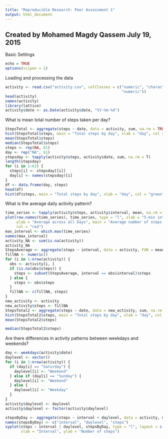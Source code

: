 ```yaml
---
title: "Reproducible Research: Peer Assessment 1"
output: html_document
---
```

Created by Mohamed Magdy Qassem July 19, 2015
---
 Basic Settings 
 
```r
echo = TRUE 
options(scipen = 1)
```

Loading and processing the data

```r
activity <- read.csv("activity.csv", colClasses = c("numeric", "character", 
                                                    "numeric"))
head(activity)
names(activity)
library(lattice)
activity$date <- as.Date(activity$date, "%Y-%m-%d")
```

What is mean total number of steps taken per day?

```r
StepsTotal <- aggregate(steps ~ date, data = activity, sum, na.rm = TRUE)
hist(StepsTotal$steps, main = "Total steps by day", xlab = "day", col = "red")
mean(StepsTotal$steps)
median(StepsTotal$steps)
steps <- rep(NA, 61)
day <- rep("NA", 61)
stepsday <- tapply(activity$steps, activity$date, sum, na.rm = T)
length(stepsday)
for (i in 1:61) {
  steps[i] <- stepsday[[i]]
  day[i] <- names(stepsday)[i]
}
df <- data.frame(day, steps)
head(df)
hist(df$steps, main = "Total steps by day", xlab = "day", col = "green")
```

What is the average daily activity pattern?

```r
time_series <- tapply(activity$steps, activity$interval, mean, na.rm = TRUE)
plot(row.names(time_series), time_series, type = "l", xlab = "5-min interval", 
     ylab = "Average across all Days", main = "Average number of steps taken", 
     col = "red")
max_interval <- which.max(time_series)
names(max_interval)
activity_NA <- sum(is.na(activity))
activity_NA
StepsAverage <- aggregate(steps ~ interval, data = activity, FUN = mean)
fillNA <- numeric()
for (i in 1:nrow(activity)) {
  obs <- activity[i, ]
  if (is.na(obs$steps)) {
    steps <- subset(StepsAverage, interval == obs$interval)$steps
  } else {
    steps <- obs$steps
  }
  fillNA <- c(fillNA, steps)
}
new_activity <- activity
new_activity$steps <- fillNA
StepsTotal2 <- aggregate(steps ~ date, data = new_activity, sum, na.rm = TRUE)
hist(StepsTotal2$steps, main = "Total steps by day", xlab = "day", col = "red")
mean(StepsTotal2$steps)

median(StepsTotal2$steps)
```

Are there differences in activity patterns between weekdays and weekends?

```r
day <- weekdays(activity$date)
daylevel <- vector()
for (i in 1:nrow(activity)) {
  if (day[i] == "Saturday") {
    daylevel[i] <- "Weekend"
  } else if (day[i] == "Sunday") {
    daylevel[i] <- "Weekend"
  } else {
    daylevel[i] <- "Weekday"
  }
}
activity$daylevel <- daylevel
activity$daylevel <- factor(activity$daylevel)

stepsByDay <- aggregate(steps ~ interval + daylevel, data = activity, mean)
names(stepsByDay) <- c("interval", "daylevel", "steps")
xyplot(steps ~ interval | daylevel, stepsByDay, type = "l", layout = c(1, 2), 
       xlab = "Interval", ylab = "Number of steps")
```
